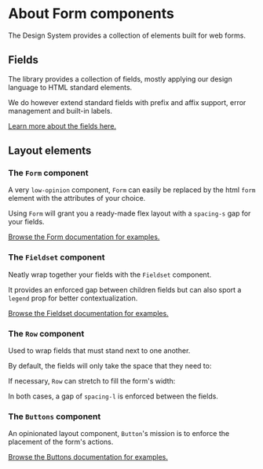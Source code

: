 

<Meta title="Form/About" />

# About Form components

The Design System provides a collection of elements built for web forms.

## Fields

The library provides a collection of fields, mostly applying our design language to HTML standard elements.

We do however extend standard fields with prefix and affix support, error management and built-in labels.

[Learn more about the fields here.](/docs/form-fields--docs)

## Layout elements

### The `Form` component

A very `low-opinion` component, `Form` can easily be replaced by the html `form` element with the attributes of your choice.

Using `Form` will grant you a ready-made flex layout with a `spacing-s` gap for your fields.

[Browse the Form documentation for examples.](/docs/form-form--docs#skeleton)

### The `Fieldset` component

Neatly wrap together your fields with the `Fieldset` component.

It provides an enforced gap between children fields but can also sport a `legend` prop for better contextualization.

[Browse the Fieldset documentation for examples.](/docs/form-fieldset--docs)

### The `Row` component

Used to wrap fields that must stand next to one another.

By default, the fields will only take the space that they need to:

<Canvas sourceState="hidden" of={AboutRowsDefault} />

If necessary, `Row` can stretch to fill the form's width:

<Canvas sourceState="hidden" of={AboutRowsStretch} />

In both cases, a gap of `spacing-l` is enforced between the fields.

### The `Buttons` component

An opinionated layout component, `Button`'s mission is to enforce the placement of the form's actions.

[Browse the Buttons documentation for examples.](/docs/form-buttons--docs)
